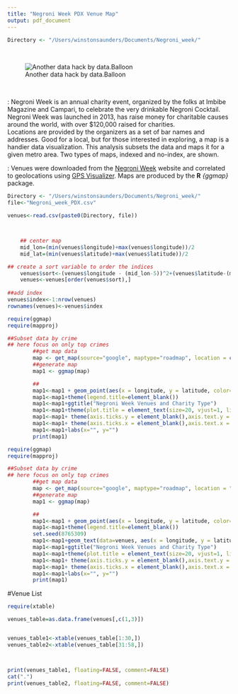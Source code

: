 ```yaml
---
title: "Negroni Week PDX Venue Map"
output: pdf_document
---
```


\fontfamily{Helvetica}
\fontsize{12}{18}
\selectfont

```r
Directory <- "/Users/winstonsaunders/Documents/Negroni_week/"
```
 
 
 
<br>  

![Another data hack by data.Balloon](/Users/winstonsaunders/Documents/Negroni_week/data_Balloon_smallest.png)   

<br> 

  

\textbf{SUMMARY}: Negroni Week is an annual charity event, organized by the folks at Imbibe Magazine and Campari, to celebrate the very drinkable Negroni Cocktail. Negroni Week was launched in 2013, has raise money for charitable causes around the world, with over $120,000 raised for charities.  
Locations are provided by the organizers as a set of bar names and addresses. Good for a local, but for those interested in exploring, a map is a handier data visualization. This analysis subsets the data and maps it for a given metro area. Two types of maps, indexed and no-index, are shown. 


\textbf{NOTES}: Venues were downloaded from the [Negroni Week](http://negroniweek.com) website and correlated to geolocations using [GPS Visualizer](http://www.gpsvisualizer.com/). Maps are produced by the __R__ _{ggmap}_ package.   
  
\textit{Information is offered without warranty.}   
 

```r
Directory <- "/Users/winstonsaunders/Documents/Negroni_week/"
file<-"Negroni_week_PDX.csv"

venues<-read.csv(paste0(Directory, file))



    ## center map
    mid_lon=(min(venues$longitude)+max(venues$longitude))/2
    mid_lat=(min(venues$latitude)+max(venues$latitude))/2

## create a sort variable to order the indices
    venues$sort<-(venues$longitude - (mid_lon-5))^2+(venues$latitude-(mid_lat-10))^2
    venues<-venues[order(venues$sort),]
    
##add index   
venues$index<-1:nrow(venues)
rownames(venues)<-venues$index

```




```r
require(ggmap)
require(mapproj)

##Subset data by crime
## here focus on only top crimes
        ##get map data
        map <- get_map(source="google", maptype="roadmap", location = c(lon = mid_lon, lat = mid_lat), zoom = 12)
        ##generate map
        map1 <- ggmap(map) 

        ## 
        map1<-map1 + geom_point(aes(x = longitude, y = latitude, color=factor(Type)), data = venues, alpha = .8, size = 4)  
        map1<-map1+theme(legend.title=element_blank())
        map1<-map1+ggtitle("Negroni Week Venues and Charity Type")
        map1<-map1+theme(plot.title = element_text(size=20, vjust=1, lineheight=0.9))
        map1<-map1+ theme(axis.ticks.y = element_blank(),axis.text.y = element_blank())
        map1<-map1+ theme(axis.ticks.x = element_blank(),axis.text.x = element_blank())
        map1<-map1+labs(x="", y="")
        print(map1)
```


```r
require(ggmap)
require(mapproj)

##Subset data by crime
## here focus on only top crimes
        ##get map data
        map <- get_map(source="google", maptype="roadmap", location = "Portland", zoom = 14)
        ##generate map
        map1 <- ggmap(map) 

        ## 
        map1<-map1 + geom_point(aes(x = longitude, y = latitude, color=factor(Type)), data = venues, alpha = .8, size = 4) 
        map1<-map1+theme(legend.title=element_blank())
        set.seed(8765309)
        map1<-map1+geom_text(data=venues, aes(x = longitude, y = latitude,label=index), size=2.5, position = position_jitter(w = 0.001, h = 0.001))
        map1<-map1+ggtitle("Negroni Week Venues and Charity Type")
        map1<-map1+theme(plot.title = element_text(size=20, vjust=1, lineheight=0.9))
        map1<-map1+ theme(axis.ticks.y = element_blank(),axis.text.y = element_blank())
        map1<-map1+ theme(axis.ticks.x = element_blank(),axis.text.x = element_blank())
        map1<-map1+labs(x="", y="")
        print(map1)
```
  

            
#Venue List   



```r

require(xtable)

venues_table=as.data.frame(venues[,c(1,3)])


venues_table1<-xtable(venues_table[1:30,])
venues_table2<-xtable(venues_table[31:58,])



print(venues_table1, floating=FALSE, comment=FALSE)
cat(".")
print(venues_table2, floating=FALSE, comment=FALSE)


 
```
 
 